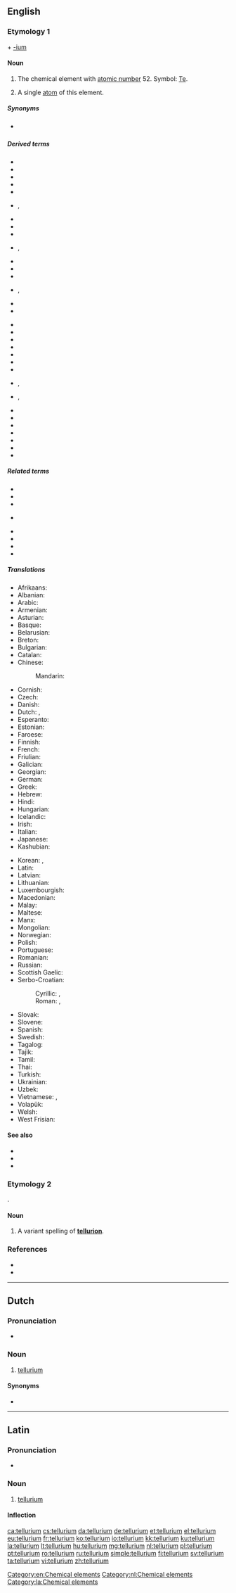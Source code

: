 {{also|Tellurium}}
==English==
{{elements|Te|antimony|Sb|iodine|I}}

===Etymology 1===
{{etyl|la|en}} {{m|la|tellus||earth}} + [[-ium]]

====Noun====
{{wikipedia}}
{{en-noun|~}}

# {{lb|en|uncountable}} The chemical element with [[atomic number]] 52. Symbol: [[Te]].
# A single [[atom]] of this element.

=====Synonyms=====
* {{l|en|sylvanium}} {{qualifier|obsolete}}

=====Derived terms=====
{{der-top}}
* {{l|en|bismuthic tellurium}}
* {{l|en|bismuth-tellurium}}
* {{l|en|black tellurium}}
* {{l|en|foliated tellurium}}
* {{l|en|graphic tellurium}}
* {{l|en|tellur-}}, {{l|en|telluri-}}
* {{l|en|tellurane}}
* {{l|en|tellurate}}
* {{l|en|telluret}}
* {{l|en|tellureted}}, {{l|en|telluretted}}
* {{l|en|telluric}}
* {{l|en|telluride}}
* {{l|en|tellurious}}
* {{l|en|tellurise}}, {{l|en|tellurize}}
* {{l|en|tellurite}}
* {{l|en|tellurium bromide}}
{{der-mid}}
* {{l|en|tellurium chloride}}
* {{l|en|tellurium dioxide}}
* {{l|en|tellurium glance}}
* {{l|en|tellurium hydride}}
* {{l|en|tellurium nitrate}}
* {{l|en|tellurium oxalate}}
* {{l|en|tellurium salt}}
* {{l|en|tellurium sulfate}}, {{l|en|tellurium sulphate}}
* {{l|en|tellurium sulfide}}, {{l|en|tellurium sulphide}}
* {{l|en|tellurium tetrachloride}}
* {{l|en|tellurium trioxide}}
* {{l|en|tellurous}}
* {{l|en|tellururet}}
* {{l|en|tetratellurium}}
* {{l|en|white tellurium}}
* {{l|en|yellow tellurium}}
{{der-bottom}}

=====Related terms=====
{{rel-top}}
* {{l|en|tellane}}
* {{l|en|tellural}}
* {{l|en|tellurian}}
* {{l|en|telluric}} {{qualifier|of the earth}}
{{rel-mid}}
* {{l|en|tellurion}}
* {{l|en|tellurism}}
* {{l|en|tellurometer}}
* {{l|en|Tellus}}
{{rel-bottom}}

=====Translations=====
{{trans-top|chemical element}}
* Afrikaans: {{t|af|telluur}}
* Albanian: {{t|sq|telur}}
* Arabic: {{t|ar|تِيلُورِيُوم|m|tr=tilūriyum}}
* Armenian: {{t|hy|տելուր}}
* Asturian: {{t|ast|teluriu|m}}
* Basque: {{t|eu|telurioa}}
* Belarusian: {{t|be|тэлур|m|tr=telúr}}
* Breton: {{t|br|telluriom}}
* Bulgarian: {{t|bg|телур|m|tr=telúr}}
* Catalan: {{t+|ca|telluri}}
* Chinese:
*: Mandarin: {{t+|cmn|碲|tr=dì}}
* Cornish: {{t|kw|teluryum}}
* Czech: {{t+|cs|tellur}}
* Danish: {{t+|da|tellur}}
* Dutch: {{t+|nl|telluur|n}}, {{t+|nl|tellurium|n}}
* Esperanto: {{t|eo|teluro}}
* Estonian: {{t+|et|telluur}}
* Faroese: {{t|fo|tellur}}
* Finnish: {{t+|fi|telluuri}}
* French: {{t+|fr|tellure|m}}
* Friulian: {{t|fur|teluri}}
* Galician: {{t+|gl|telurio}}
* Georgian: {{t|ka|ტელური}}
* German: {{t+|de|Tellur|n}}
* Greek: {{t+|el|τελλούριο|n}}
* Hebrew: {{t|he|טלוריום|tr=teluryum}}
* Hindi: {{t|hi|वंगक|tr=vangak|sc=Deva}}
* Hungarian: {{t+|hu|tellúr}}
* Icelandic: {{t+|is|tellúr}}
* Irish: {{t|ga|teallúiriam}}
* Italian: {{t+|it|tellurio|m}}
* Japanese: {{t+|ja|テルル|tr=teruru}}
* Kashubian: {{t|csb|tellur}}
{{trans-mid}}
* Korean: {{t+|ko|텔루르|sc=Hang}}, {{t|ko|텔루륨|sc=Hang}}
* Latin: {{t+|la|tellurium}}
* Latvian: {{t|lv|telūrs}}
* Lithuanian: {{t+|lt|telūras}}
* Luxembourgish: {{t|lb|Tellur}}
* Macedonian: {{t|mk|телур|tr=telur}}
* Malay: {{t|ms|telurium}}
* Maltese: {{t|mt|tellurju}}
* Manx: {{t|gv|çhellurium}}
* Mongolian: {{t|mn|теллур|tr=tellur|sc=Cyrl}}
* Norwegian: {{t|no|tellur}}
* Polish: {{t+|pl|tellur|m}}
* Portuguese: {{t+|pt|telúrio|m}}
* Romanian: {{t+|ro|telur|n}}
* Russian: {{t+|ru|теллу́р|m}}
* Scottish Gaelic: {{t|gd|teallùiriam}}
* Serbo-Croatian:
*: Cyrillic: {{t|sh|телур|sc=Cyrl}}, {{t|sh|телуриј|sc=Cyrl}}
*: Roman: {{t+|sh|telur}}, {{t+|sh|telurij}}
* Slovak: {{t|sk|telúr}}
* Slovene: {{t+|sl|telur}}
* Spanish: {{t+|es|teluro|m}}
* Swedish: {{t+|sv|tellur|n}}
* Tagalog: {{t|tl|teluro}}
* Tajik: {{t|tg|tellur}}
* Tamil: {{t|ta|வெண்கந்தகம்|tr=veNkandhagam}}
* Thai: {{t|th|เทลลูเรียม|tr=tēllūriam}}
* Turkish: {{t+|tr|tellür}}
* Ukrainian: {{t|uk|телур|m|tr=telúr}}
* Uzbek: {{t+|uz|теллур|tr=tellur|sc=Cyrl}}
* Vietnamese: {{t|vi|telua}}, {{t|vi|telu}}
* Volapük: {{t+|vo|telurin}}
* Welsh: {{t+|cy|telwriwm}}
* West Frisian: {{t|fy|telluur}}
{{trans-bottom}}

====See also====
* {{l|en|calaverite}}
* {{l|en|nagyagite}}
* {{l|en|sylvanite}}

===Etymology 2===
{{etyl|la|en}} {{m|la|tellus||earth}}.

====Noun====
{{en-noun|?}}

# A variant spelling of '''[[tellurion]]'''.

===References===
* {{R:WebMineral}}
* {{R:mindat}}

[[Category:en:Chemical elements]]

----

==Dutch==
{{wikipedia|lang=nl}}

===Pronunciation===
* {{audio|Nl-tellurium.ogg|Audio|lang=nl}}

===Noun===
{{nl-noun|n|-|-}}

# [[tellurium#English|tellurium]]

====Synonyms====
* {{l|nl|telluur}}

[[Category:nl:Chemical elements]]

----

==Latin==
{{wikipedia|lang=la}}

===Pronunciation===
* {{la-IPA|tellūrium}}

===Noun===
{{la-noun|tellūrium||tellūriī|n|second}}

# {{lb|la|New Latin}} [[#English|tellurium]]

====Inflection====
{{la-decl-2nd-N|tellūri}}

[[Category:la:Chemical elements]]

[[ca:tellurium]]
[[cs:tellurium]]
[[da:tellurium]]
[[de:tellurium]]
[[et:tellurium]]
[[el:tellurium]]
[[eu:tellurium]]
[[fr:tellurium]]
[[ko:tellurium]]
[[io:tellurium]]
[[kk:tellurium]]
[[ku:tellurium]]
[[la:tellurium]]
[[lt:tellurium]]
[[hu:tellurium]]
[[mg:tellurium]]
[[nl:tellurium]]
[[pl:tellurium]]
[[pt:tellurium]]
[[ro:tellurium]]
[[ru:tellurium]]
[[simple:tellurium]]
[[fi:tellurium]]
[[sv:tellurium]]
[[ta:tellurium]]
[[vi:tellurium]]
[[zh:tellurium]]